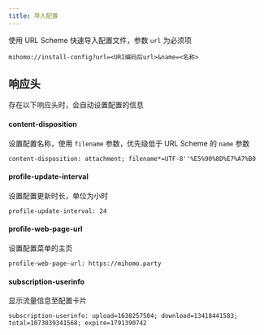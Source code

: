 ```yaml
---
title: 导入配置
---
```


使用 URL Scheme 快速导入配置文件，参数 `url` 为必须项

```
mihomo://install-config?url=<URI编码后url>&name=<名称>
```

## 响应头

存在以下响应头时，会自动设置配置的信息

#### content-disposition

设置配置名称，使用 `filename` 参数，优先级低于 URL Scheme 的 `name` 参数

```
content-disposition: attachment; filename*=UTF-8''%E5%90%8D%E7%A7%B0
```

#### profile-update-interval

设置配置更新时长，单位为小时

```
profile-update-interval: 24
```

#### profile-web-page-url

设置配置菜单的主页

```
profile-web-page-url: https://mihomo.party
```

#### subscription-userinfo

显示流量信息至配置卡片

```
subscription-userinfo: upload=1638257504; download=13418441583; total=1073839341568; expire=1791390742
```